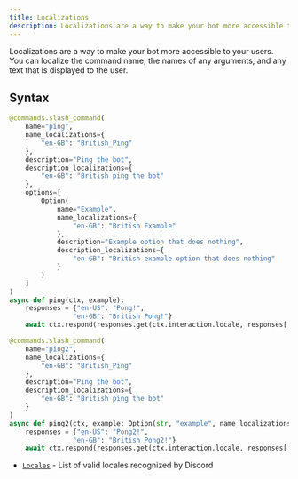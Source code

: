 ```yaml
---
title: Localizations
description: Localizations are a way to make your bot more accessible to your users. Learn all about localizations now!
---
```


Localizations are a way to make your bot more accessible to your users. You can localize the command
name, the names of any arguments, and any text that is displayed to the user.

## Syntax
```python
@commands.slash_command(
    name="ping",
    name_localizations={
        "en-GB": "British_Ping"
    },
    description="Ping the bot",
    description_localizations={
        "en-GB": "British ping the bot"
    },
    options=[
        Option(
            name="Example",
            name_localizations={
                "en-GB": "British Example"
            },
            description="Example option that does nothing",
            description_localizations={
                "en-GB": "British example option that does nothing"
            }
        )
    ]
)
async def ping(ctx, example):
    responses = {"en-US": "Pong!",
                "en-GB": "British Pong!"}
    await ctx.respond(responses.get(ctx.interaction.locale, responses['en-US']))

@commands.slash_command(
    name="ping2",
    name_localizations={
        "en-GB": "British_Ping"
    },
    description="Ping the bot",
    description_localizations={
        "en-GB": "British ping the bot"
    }
)
async def ping2(ctx, example: Option(str, "example", name_localizations={"en-GB": "British Example"}, description="Example option that does nothing", description_localizations={"en-GB": "British example option that does nothing"})):
    responses = {"en-US": "Pong2!",
                "en-GB": "British Pong2!"}
    await ctx.respond(responses.get(ctx.interaction.locale, responses['en-US']))

```


- [`Locales`](https://discord.com/developers/docs/reference#locales) - List of valid locales recognized by Discord